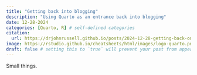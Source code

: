```yaml
---
title: "Getting back into blogging"
description: "Using Quarto as an entrance back into blogging"
date: 12-28-2024
categories: [Quarto, R] # self-defined categories
citation: 
  url: https://drjohnrussell.github.io/posts/2024-12-28-getting-back-online/ 
image: https://rstudio.github.io/cheatsheets/html/images/logo-quarto.png
draft: false # setting this to `true` will prevent your post from appearing on your listing page until you're ready!
---
```


Small things.